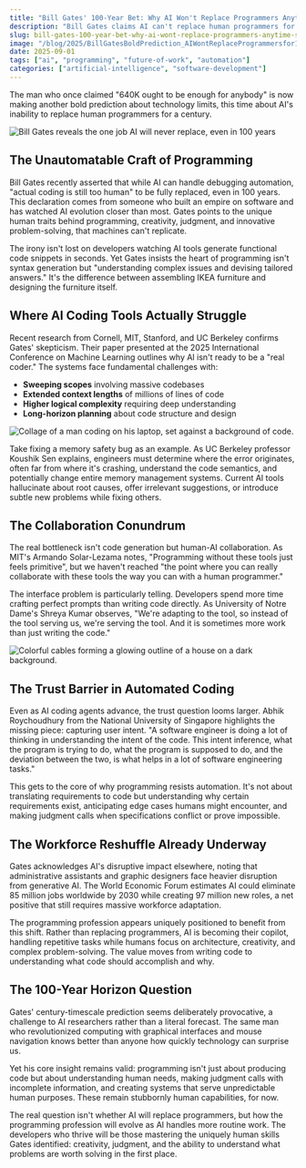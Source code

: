 ```yaml
---
title: "Bill Gates' 100-Year Bet: Why AI Won't Replace Programmers Anytime Soon"
description: "Bill Gates claims AI can't replace human programmers for a century, sparking debate about what makes coding uniquely human versus machine-automatable."
slug: bill-gates-100-year-bet-why-ai-wont-replace-programmers-anytime-soon
image: "/blog/2025/BillGatesBoldPrediction_AIWontReplaceProgrammersfor100Years_bill-gates-reveals-the-one-job-ai-will-never-replace-even-in-100-years.jpg"
date: 2025-09-01
tags: ["ai", "programming", "future-of-work", "automation"]
categories: ["artificial-intelligence", "software-development"]
---
```


The man who once claimed "640K ought to be enough for anybody" is now making another bold prediction about technology limits, this time about AI's inability to replace human programmers for a century.

![Bill Gates reveals the one job AI will never replace, even in 100 years](BillGatesBoldPrediction_AIWontReplaceProgrammersfor100Years_bill-gates-reveals-the-one-job-ai-will-never-replace-even-in-100-years.jpg)

## The Unautomatable Craft of Programming

Bill Gates recently asserted that while AI can handle debugging automation, "actual coding is still too human" to be fully replaced, even in 100 years. This declaration comes from someone who built an empire on software and has watched AI evolution closer than most. Gates points to the unique human traits behind programming, creativity, judgment, and innovative problem-solving, that machines can't replicate.

The irony isn't lost on developers watching AI tools generate functional code snippets in seconds. Yet Gates insists the heart of programming isn't syntax generation but "understanding complex issues and devising tailored answers." It's the difference between assembling IKEA furniture and designing the furniture itself.

## Where AI Coding Tools Actually Struggle

Recent research from Cornell, MIT, Stanford, and UC Berkeley confirms Gates' skepticism. Their paper presented at the 2025 International Conference on Machine Learning outlines why AI isn't ready to be a "real coder." The systems face fundamental challenges with:

- **Sweeping scopes** involving massive codebases
- **Extended context lengths** of millions of lines of code
- **Higher logical complexity** requiring deep understanding
- **Long-horizon planning** about code structure and design

![Collage of a man coding on his laptop, set against a background of code.](BillGatesBoldPrediction_AIWontReplaceProgrammersfor100Years_collage-of-a-man-coding-on-his-laptop-set-against-a-background-of-code.jpg)

Take fixing a memory safety bug as an example. As UC Berkeley professor Koushik Sen explains, engineers must determine where the error originates, often far from where it's crashing, understand the code semantics, and potentially change entire memory management systems. Current AI tools hallucinate about root causes, offer irrelevant suggestions, or introduce subtle new problems while fixing others.

## The Collaboration Conundrum

The real bottleneck isn't code generation but human-AI collaboration. As MIT's Armando Solar-Lezama notes, "Programming without these tools just feels primitive", but we haven't reached "the point where you can really collaborate with these tools the way you can with a human programmer."

The interface problem is particularly telling. Developers spend more time crafting perfect prompts than writing code directly. As University of Notre Dame's Shreya Kumar observes, "We're adapting to the tool, so instead of the tool serving us, we're serving the tool. And it is sometimes more work than just writing the code."

![Colorful cables forming a glowing outline of a house on a dark background.](BillGatesBoldPrediction_AIWontReplaceProgrammersfor100Years_colorful-cables-forming-a-glowing-outline-of-a-house-on-a-dark-background.jpg)

## The Trust Barrier in Automated Coding

Even as AI coding agents advance, the trust question looms larger. Abhik Roychoudhury from the National University of Singapore highlights the missing piece: capturing user intent. "A software engineer is doing a lot of thinking in understanding the intent of the code. This intent inference, what the program is trying to do, what the program is supposed to do, and the deviation between the two, is what helps in a lot of software engineering tasks."

This gets to the core of why programming resists automation. It's not about translating requirements to code but understanding why certain requirements exist, anticipating edge cases humans might encounter, and making judgment calls when specifications conflict or prove impossible.

## The Workforce Reshuffle Already Underway

Gates acknowledges AI's disruptive impact elsewhere, noting that administrative assistants and graphic designers face heavier disruption from generative AI. The World Economic Forum estimates AI could eliminate 85 million jobs worldwide by 2030 while creating 97 million new roles, a net positive that still requires massive workforce adaptation.

The programming profession appears uniquely positioned to benefit from this shift. Rather than replacing programmers, AI is becoming their copilot, handling repetitive tasks while humans focus on architecture, creativity, and complex problem-solving. The value moves from writing code to understanding what code should accomplish and why.

## The 100-Year Horizon Question

Gates' century-timescale prediction seems deliberately provocative, a challenge to AI researchers rather than a literal forecast. The same man who revolutionized computing with graphical interfaces and mouse navigation knows better than anyone how quickly technology can surprise us.

Yet his core insight remains valid: programming isn't just about producing code but about understanding human needs, making judgment calls with incomplete information, and creating systems that serve unpredictable human purposes. These remain stubbornly human capabilities, for now.

The real question isn't whether AI will replace programmers, but how the programming profession will evolve as AI handles more routine work. The developers who thrive will be those mastering the uniquely human skills Gates identified: creativity, judgment, and the ability to understand what problems are worth solving in the first place.